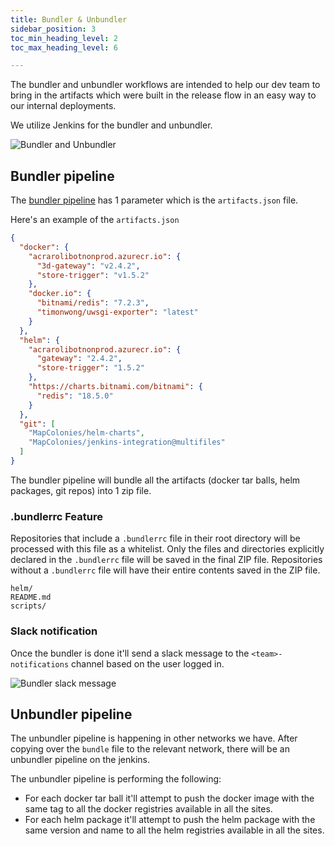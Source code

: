 ```yaml
---
title: Bundler & Unbundler
sidebar_position: 3
toc_min_heading_level: 2
toc_max_heading_level: 6

---
```




The bundler and unbundler workflows are intended to help our dev team to bring in the artifacts which were built in the release flow in an easy way to our internal deployments.

We utilize Jenkins for the bundler and unbundler. 


![Bundler and Unbundler](./img/bundler-unbundler.png) 

## Bundler pipeline

The [bundler pipeline](https://jenkins.mapcolonies.net/job/bundler/) has 1 parameter which is the `artifacts.json` file.

Here's an example of the `artifacts.json` 


```json
{
  "docker": {
    "acrarolibotnonprod.azurecr.io": {
      "3d-gateway": "v2.4.2",
      "store-trigger": "v1.5.2"
    },
    "docker.io": {
      "bitnami/redis": "7.2.3",
      "timonwong/uwsgi-exporter": "latest"
    }
  },
  "helm": {
    "acrarolibotnonprod.azurecr.io": {
      "gateway": "2.4.2",
      "store-trigger": "1.5.2"
    },
    "https://charts.bitnami.com/bitnami": {
      "redis": "18.5.0"
    }
  },
  "git": [
    "MapColonies/helm-charts",
    "MapColonies/jenkins-integration@multifiles"
  ]
}
```  

The bundler pipeline will bundle all the artifacts (docker tar balls, helm packages, git repos) into 1 zip file.

### .bundlerrc Feature
Repositories that include a `.bundlerrc` file in their root directory will be processed with this file as a whitelist.
Only the files and directories explicitly declared in the `.bundlerrc` file will be saved in the final ZIP file.
Repositories without a `.bundlerrc` file will have their entire contents saved in the ZIP file.

```text title=".bundlerrc"
helm/
README.md
scripts/
```

### Slack notification
Once the bundler is done it'll send a slack message to the `<team>-notifications` channel based on the user logged in.

![Bundler slack message](./img/bundler-slack.png)

## Unbundler pipeline

The unbundler pipeline is happening in other networks we have.
After copying over the `bundle` file to the relevant network, there will be an unbundler pipeline on the jenkins.

The unbundler pipeline is performing the following:

* For each docker tar ball it'll attempt to push the docker image with the same tag to all the docker registries available in all the sites.
* For each helm package it'll attempt to push the helm package with the same version and name to all the helm registries available in all the sites.
